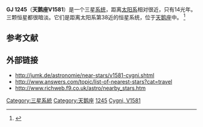 {{Starbox begin
| name=GJ 1245 A / B / C}}
{{Starbox observe
| epoch=J2000
| ra={{RA|19|53|54.492}} 
| dec={{DEC|+44|24|53.41}}
| appmag_v=13.41 / 14.01 / 16.75
| constell=[[天鹅座|天鹅座]] }}
{{Starbox character
| class=M5.5 / M6 / M5.5
| b-v=
| u-b=
| variable=可疑 }}
{{Starbox astrometry
| radial_v=
| prop_mo_ra=397
| prop_mo_dec=-482 
|  gal_lat= +08.5097   
|  gal_lon=078.8587 
| parallax=215
| p_error=3.0
| absmag_v=15.31 / 15.72 / 18.46 }}
{{Starbox detail
| mass=
| radius=
| luminosity=0.000084 / 0.000048
| temperature=
| metal=
| gravity=
| rotation=
| age= }}
{{Starbox visbin |
  name=GJ 1245 B |
  period= |
  axis=33 [[天文單位|AU]] |
  eccentricity= |
  inclination= |
  node= |
  periastron= }}<!--
-->{{Starbox catalog
| names= [[Gliese-Jahreiss_catalogue|GJ]] 1245, V1581 Cyg, [[NLTT|NLTT]] 48414, [[Luyten_Half-Second_catalogue|LHS]] 3494. }}
{{Starbox reference |
  Simbad=V1581+Cygni }}
{{Starbox end}}

'''GJ 1245'''（'''天鹅座V1581'''）是一个三星[[恆星系統|系统]]，距离[[太阳系|太阳系]]相对很近，只有14光年。三颗恒星都很暗淡。它们是距离太阳系第38近的恒星系统，位于[[天鹅座|天鹅座]]中。 <ref>{{cite web
 |title       = The One Hundred Nearest Star Systems
 |work        = RECONS
 |url         = http://www.chara.gsu.edu/RECONS/TOP100.posted.htm
 |accessdate  = 2010-04-13
 |deadurl     = yes
 |archiveurl  = https://www.webcitation.org/67eTwFUKg?url=http://www.chara.gsu.edu/RECONS/TOP100.posted.htm
 |archivedate = 2012-05-14
}}</ref>

==参考文献==
{{reflist}}

==外部链接==
* http://jumk.de/astronomie/near-stars/v1581-cygni.shtml {{WebCite|url=https://www.webcitation.org/67eTwgG5y?url=http://jumk.de/astronomie/near-stars/v1581-cygni.shtml |date=20120514102940 |dateformat=iso }}
* http://www.answers.com/topic/list-of-nearest-stars?cat=travel {{Wayback|url=http://www.answers.com/topic/list-of-nearest-stars?cat=travel |date=20160303165713 }}
* http://www.richweb.f9.co.uk/astro/nearby_stars.htm {{Wayback|url=http://www.richweb.f9.co.uk/astro/nearby_stars.htm |date=20160303202535 }}
{{Nearest systems|3}}
{{天鹅座恒星}}

[[Category:三星系統|Category:三星系統]]
[[Category:天鹅座|Category:天鹅座]]
[[Category:格利泽和GJ天体|1245]]
[[Category:以变星命名法命名的天体|Cygni, V1581]]

{{main-star-stub}}
{{Binary-star-stub}}